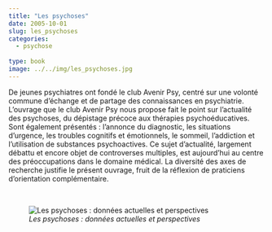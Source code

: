 ```yaml
---
title: "Les psychoses"
date: 2005-10-01
slug: les_psychoses
categories:
  - psychose
  
type: book
image: ../../img/les_psychoses.jpg
---
```


De jeunes psychiatres ont fondé le club Avenir Psy, centré sur une volonté commune d'échange et de partage des connaissances en psychiatrie.
L'ouvrage que le club Avenir Psy nous propose fait le point sur l'actualité des psychoses, du dépistage précoce aux thérapies psychoéducatives.
Sont également présentés : l'annonce du diagnostic, les situations d'urgence, les troubles cognitifs et émotionnels, le sommeil, l'addiction et l'utilisation de substances psychoactives.
Ce sujet d'actualité, largement débattu et encore objet de controverses multiples, est aujourd'hui au centre des préoccupations dans le domaine médical.
La diversité des axes de recherche justifie le présent ouvrage, fruit de la réflexion de praticiens d'orientation complémentaire.

<br>

![_Les psychoses : données actuelles et perspectives_](../../img/les_psychoses.jpg)
